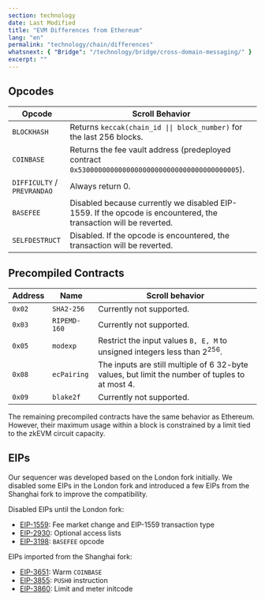 ```yaml
---
section: technology
date: Last Modified
title: "EVM Differences from Ethereum"
lang: "en"
permalink: "technology/chain/differences"
whatsnext: { "Bridge": "/technology/bridge/cross-domain-messaging/" }
excerpt: ""
---
```


## Opcodes

| Opcode                      | Scroll Behavior                                                                                                  |
| --------------------------- | ---------------------------------------------------------------------------------------------------------------- |
| `BLOCKHASH`                 | Returns `keccak(chain_id \|\| block_number)` for the last 256 blocks.                                            |
| `COINBASE`                  | Returns the fee vault address (predeployed contract `0x5300000000000000000000000000000000000005`).               |
| `DIFFICULTY` / `PREVRANDAO` | Always return 0.                                                                                                 |
| `BASEFEE`                   | Disabled because currently we disabled EIP-1559. If the opcode is encountered, the transaction will be reverted. |
| `SELFDESTRUCT`              | Disabled. If the opcode is encountered, the transaction will be reverted.                                        |

## Precompiled Contracts

| Address | Name         | Scroll behavior                                                                                 |
| ------- | ------------ | ----------------------------------------------------------------------------------------------- |
| `0x02`  | `SHA2-256`   | Currently not supported.                                                                        |
| `0x03`  | `RIPEMD-160` | Currently not supported.                                                                        |
| `0x05`  | `modexp`     | Restrict the input values `B, E, M` to unsigned integers less than $2^{256}$.                   |
| `0x08`  | `ecPairing`  | The inputs are still multiple of 6 32-byte values, but limit the number of tuples to at most 4. |
| `0x09`  | `blake2f`    | Currently not supported.                                                                        |

The remaining precompiled contracts have the same behavior as Ethereum. However, their maximum usage within a block is constrained by a limit tied to the zkEVM circuit capacity.

## EIPs

Our sequencer was developed based on the London fork initially. We disabled some EIPs in the London fork and introduced a few EIPs from the Shanghai fork to improve the compatibility.

Disabled EIPs until the London fork:

- [EIP-1559](https://eips.ethereum.org/EIPS/eip-1559): Fee market change and EIP-1559 transaction type
- [EIP-2930](https://eips.ethereum.org/EIPS/eip-2930): Optional access lists
- [EIP-3198](https://eips.ethereum.org/EIPS/eip-3198): `BASEFEE` opcode

EIPs imported from the Shanghai fork:

- [EIP-3651](https://eips.ethereum.org/EIPS/eip-3651): Warm `COINBASE`
- [EIP-3855](https://eips.ethereum.org/EIPS/eip-3855): `PUSH0` instruction
- [EIP-3860](https://eips.ethereum.org/EIPS/eip-3860): Limit and meter initcode
